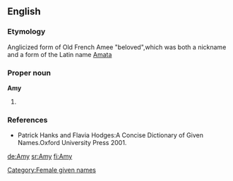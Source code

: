 ==English==

===Etymology===
Anglicized form of Old French Amee "beloved",which was both a nickname and a form of the Latin name [[Amata]]

===Proper noun===
'''Amy'''

# {{given name|female|from French|}}

===References===
*Patrick Hanks and Flavia Hodges:A Concise Dictionary of Given Names.Oxford University Press 2001.

[[Category:Female given names]]

[[de:Amy]]
[[sr:Amy]]
[[fi:Amy]]
